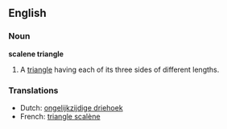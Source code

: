 ==English==

===Noun===

'''scalene triangle'''

# {{geometry}} A [[triangle]] having each of its three sides of different lengths.

===Translations===
*Dutch: [[ongelijkzijdige driehoek]]
*French: [[triangle scalène]] {{f}}